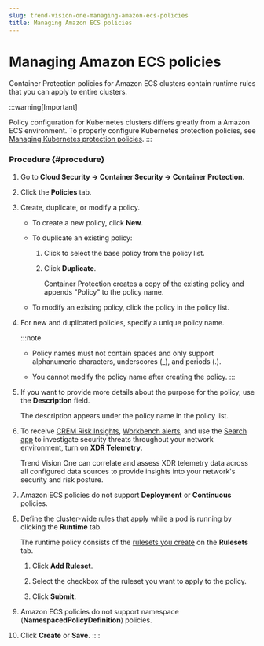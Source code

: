```yaml
---
slug: trend-vision-one-managing-amazon-ecs-policies
title: Managing Amazon ECS policies
---
```

# Managing Amazon ECS policies

Container Protection policies for Amazon ECS clusters contain runtime rules that you can apply to entire clusters.

:::warning[Important]

Policy configuration for Kubernetes clusters differs greatly from a Amazon ECS environment. To properly configure Kubernetes protection policies, see [Managing Kubernetes protection policies](kubernetes-protection-policies.mdx).
:::

### Procedure {#procedure}

1.  Go to **Cloud Security → Container Security → Container Protection**.

2.  Click the **Policies** tab.

3.  Create, duplicate, or modify a policy.

    - To create a new policy, click **New**.

    - To duplicate an existing policy:

      1.  Click to select the base policy from the policy list.

      2.  Click **Duplicate**.

          Container Protection creates a copy of the existing policy and appends "Policy" to the policy name.

    - To modify an existing policy, click the policy in the policy list.

4.  For new and duplicated policies, specify a unique policy name.

    :::note

    - Policy names must not contain spaces and only support alphanumeric characters, underscores (\_), and periods (.).

    - You cannot modify the policy name after creating the policy.
    :::

5.  If you want to provide more details about the purpose for the policy, use the **Description** field.

    The description appears under the policy name in the policy list.

6.  To receive [CREM Risk Insights](executive-dashboard.mdx), [Workbench alerts](workbench.mdx), and use the [Search app](search-app.mdx) to investigate security threats throughout your network environment, turn on **XDR Telemetry**.

    Trend Vision One can correlate and assess XDR telemetry data across all configured data sources to provide insights into your network's security and risk posture.

7.  Amazon ECS policies do not support **Deployment** or **Continuous** policies.

8.  Define the cluster-wide rules that apply while a pod is running by clicking the **Runtime** tab.

    The runtime policy consists of the [rulesets you create](managing-rulesets.mdx) on the **Rulesets** tab.

    1.  Click **Add Ruleset**.

    2.  Select the checkbox of the ruleset you want to apply to the policy.

    3.  Click **Submit**.

9.  Amazon ECS policies do not support namespace (**NamespacedPolicyDefinition**) policies.

10. Click **Create** or **Save**.
::::
